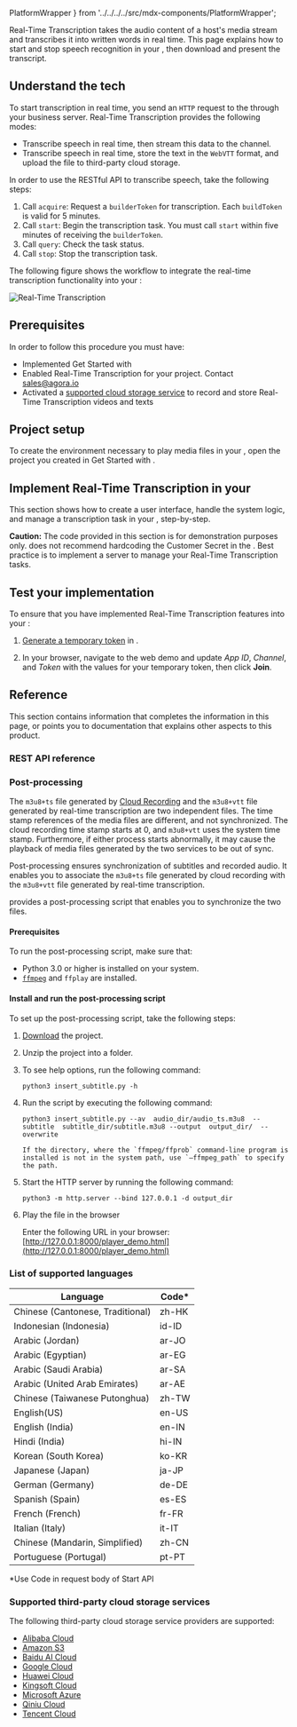   PlatformWrapper
} from '../../../../src/mdx-components/PlatformWrapper';


Real-Time Transcription takes the audio content of a host's media stream and transcribes it into written words in real time. This page explains how to start and stop speech recognition in your <Vpl k="CLIENT" />, then download and present the transcript.

## Understand the tech

To start transcription in real time, you send an `HTTP` request to the <Vg k="AGORA_BACKEND" />  through your business server. Real-Time Transcription provides the following modes:

* Transcribe speech in real time, then stream this data to the channel.
* Transcribe speech in real time, store the text in the `WebVTT` format, and upload the file to third-party cloud storage.

In order to use the RESTful API to transcribe speech, take the following steps:

1. Call `acquire`: Request a `builderToken` for transcription. Each `buildToken` is valid for 5 minutes.
1. Call `start`: Begin the transcription task. You must call `start` within five minutes of receiving the `builderToken`.
1. Call `query`: Check the task status.
1. Call `stop`: Stop the transcription task.

The following figure shows the workflow to integrate the real-time transcription functionality into your <Vpl k="CLIENT" />:

![Real-Time Transcription](/images/video-sdk/real-time-transcription.svg)

## Prerequisites

In order to follow this procedure you must have:

* Implemented <Link to="../get-started/get-started-sdk">Get Started with <Vpd k="NAME"/></Link>
* Enabled Real-Time Transcription for your project. Contact sales@agora.io
* Activated a [supported cloud storage service](#supported-third-party-cloud-storage-services) to record and store Real-Time Transcription videos and texts


## Project setup

To create the environment necessary to play media files in your <Vpl k="CLIENT" />, open the project you created in <Link to="../get-started/get-started-sdk">Get Started with <Vpd k="NAME"/></Link>.

<ProjectSetup />

## Implement Real-Time Transcription in your <Vpl k="CLIENT" />

This section shows how to create a user interface, handle the system logic, and manage a transcription task in your <Vpl k="CLIENT" />, step-by-step.

**Caution:** The code provided in this section is for demonstration purposes only. <Vg k="COMPANY" /> does not recommend hardcoding the Customer Secret in the <Vpl k="CLIENT" />. Best practice is to implement a server to manage your Real-Time Transcription tasks.

<ProjectImplement />

## Test your implementation

To ensure that you have implemented Real-Time Transcription features into your <Vpl k="CLIENT" />:

1. [Generate a temporary token](../reference/manage-agora-account#generate-a-temporary-token) in <Vg k="CONSOLE" />.

2. In your browser, navigate to the <Link target="_blank" to="{{Global.DEMO_BASIC_VIDEO_CALL_URL}}"><Vg k="COMPANY" /> web demo</Link> and update _App ID_, _Channel_, and _Token_ with the values for your temporary token, then click **Join**.

<ProjectTest />


## Reference

This section contains information that completes the information in this page, or points you to documentation that explains other aspects to this product.

### REST API reference



### Post-processing

The `m3u8+ts` file generated by [Cloud Recording](..\..\..\cloud-recording\overview/product-overview.mdx) and the `m3u8+vtt` file generated by real-time transcription are two independent files. The time stamp references of the media files are different, and not synchronized. The cloud recording time stamp starts at 0, and `m3u8+vtt` uses the system time stamp. Furthermore, if either process starts abnormally, it may cause the playback of media files generated by the two services to be out of sync.

Post-processing ensures synchronization of subtitles and recorded audio. It enables you to associate the `m3u8+ts` file generated by cloud recording with the `m3u8+vtt` file generated by real-time transcription.

<Vg k="COMPANY" /> provides a post-processing script that enables you to synchronize the two files.

#### Prerequisites

To run the post-processing script, make sure that:

* Python 3.0 or higher is installed on your system.
* [`ffmpeg`](https://ffmpeg.org/download.html) and `ffplay` are installed. 

#### Install and run the post-processing script

To set up the post-processing script, take the following steps:

1. [Download](https://github.com/AgoraIO/Docs-Source/files/10931258/add_webvtt.zip) the project.

1. Unzip the project into a folder.

1. To see help options, run the following command:

   ```shell
   python3 insert_subtitle.py -h
   ```

1. Run the script by executing the following command:

   ```shell
   python3 insert_subtitle.py --av  audio_dir/audio_ts.m3u8  --subtitle  subtitle_dir/subtitle.m3u8 --output  output_dir/  --overwrite 

   If the directory, where the `ffmpeg/ffprob` command-line program is installed is not in the system path, use `–ffmpeg_path` to specify the path.

1. Start the HTTP server by running the following command:

   ```shell
   python3 -m http.server --bind 127.0.0.1 -d output_dir
   ```

1. Play the file in the browser

   Enter the following URL in your browser: [http://127.0.0.1:8000/player_demo.html](http://127.0.0.1:8000/player_demo.html)

### List of supported languages

| Language                         | Code*  | 
| -------------------------------- | ----- |
| Chinese (Cantonese, Traditional) | zh-HK |
| Indonesian (Indonesia)           | id-ID |
| Arabic (Jordan)                  | ar-JO |
| Arabic (Egyptian)                | ar-EG |
| Arabic (Saudi Arabia)            | ar-SA |
| Arabic (United Arab Emirates)    | ar-AE |
| Chinese (Taiwanese Putonghua)    | zh-TW |
| English(US)                      | en-US |
| English (India)                  | en-IN |
| Hindi (India)                    | hi-IN |
| Korean (South Korea)             | ko-KR |
| Japanese (Japan)                 | ja-JP |
| German (Germany)                 | de-DE |
| Spanish (Spain)                  | es-ES |
| French (French)                  | fr-FR |
| Italian (Italy)                  | it-IT |
| Chinese (Mandarin, Simplified)   | zh-CN |
| Portuguese (Portugal)            | pt-PT |

*Use Code in request body of Start API

### Supported third-party cloud storage services

The following third-party cloud storage service providers are supported:

* [Alibaba Cloud](https://www.alibabacloud.com/product/oss)
* [Amazon S3](https://aws.amazon.com/s3/?nc1=h_ls)
* [Baidu AI Cloud](https://intl.cloud.baidu.com/product/bos.html)
* [Google Cloud](https://cloud.google.com/storage)
* [Huawei Cloud](https://www.huaweicloud.com/intl/en-us/product/obs.html)
* [Kingsoft Cloud](https://en.ksyun.com/nv/product/KS3.html)
* [Microsoft Azure](https://azure.microsoft.com/en-us/services/storage/blobs/)
* [Qiniu Cloud](https://www.qiniu.com/en/products/kodo)
* [Tencent Cloud](https://intl.cloud.tencent.com/product/cos)

<Reference />